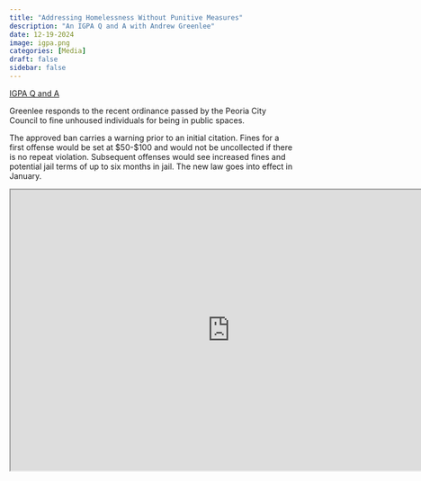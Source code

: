 ```yaml
---
title: "Addressing Homelessness Without Punitive Measures"
description: "An IGPA Q and A with Andrew Greenlee"
date: 12-19-2024
image: igpa.png
categories: [Media]
draft: false
sidebar: false
---
```


[IGPA Q and A](https://igpa.uillinois.edu/in-the-news/qa-with-andrew-greenlee-addressing-homelessness-without-punitive-measures)

Greenlee responds to the recent ordinance passed by the Peoria City Council to fine unhoused individuals for being in public spaces.

The approved ban carries a warning prior to an initial citation. Fines for a first offense would be set at \$50-\$100 and would not be uncollected if there is no repeat violation. Subsequent offenses would see increased fines and potential jail terms of up to six months in jail. The new law goes into effect in January.

```{=html}
<iframe width="780" height="500" src="https://igpa.uillinois.edu/in-the-news/qa-with-andrew-greenlee-addressing-homelessness-without-punitive-measures" title="Q&A with Andrew Greenlee: Addressing homelessness without punitive measures"></iframe>
```
